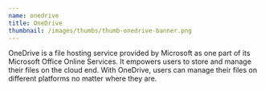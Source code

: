 ```yaml
---
name: onedrive
title: OneDrive
thumbnail: /images/thumbs/thumb-onedrive-banner.png
---
```


OneDrive is a file hosting service provided by Microsoft as one part of its
Microsoft Office Online Services. It empowers users to store and manage their
files on the cloud end. With OneDrive, users can manage their files on different
platforms no matter where they are.
